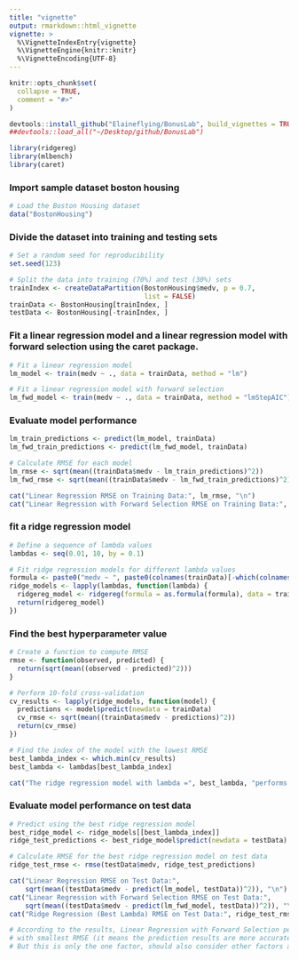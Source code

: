 ```yaml
---
title: "vignette"
output: rmarkdown::html_vignette
vignette: >
  %\VignetteIndexEntry{vignette}
  %\VignetteEngine{knitr::knitr}
  %\VignetteEncoding{UTF-8}
---
```


```r
knitr::opts_chunk$set(
  collapse = TRUE,
  comment = "#>"
)
```

```r
devtools::install_github("Elaineflying/BonusLab", build_vignettes = TRUE)
##devtools::load_all("~/Desktop/github/BonusLab")

library(ridgereg)
library(mlbench)
library(caret)

```

### Import sample dataset boston housing 
```r
# Load the Boston Housing dataset
data("BostonHousing")
```

### Divide the dataset into training and testing sets
```r
# Set a random seed for reproducibility
set.seed(123)

# Split the data into training (70%) and test (30%) sets
trainIndex <- createDataPartition(BostonHousing$medv, p = 0.7, 
                                  list = FALSE)
trainData <- BostonHousing[trainIndex, ]
testData <- BostonHousing[-trainIndex, ]
```

### Fit a linear regression model and a linear regression model with forward selection using the caret package.
```r
# Fit a linear regression model
lm_model <- train(medv ~ ., data = trainData, method = "lm")

# Fit a linear regression model with forward selection
lm_fwd_model <- train(medv ~ ., data = trainData, method = "lmStepAIC")
```

### Evaluate model performance
```r
lm_train_predictions <- predict(lm_model, trainData)
lm_fwd_train_predictions <- predict(lm_fwd_model, trainData)

# Calculate RMSE for each model
lm_rmse <- sqrt(mean((trainData$medv - lm_train_predictions)^2))
lm_fwd_rmse <- sqrt(mean((trainData$medv - lm_fwd_train_predictions)^2))

cat("Linear Regression RMSE on Training Data:", lm_rmse, "\n")
cat("Linear Regression with Forward Selection RMSE on Training Data:", lm_fwd_rmse, "\n")
```

### fit a ridge regression model
```r
# Define a sequence of lambda values
lambdas <- seq(0.01, 10, by = 0.1)

# Fit ridge regression models for different lambda values
formula <- paste0("medv ~ ", paste0(colnames(trainData)[-which(colnames(trainData) %in% c('medv'))], collapse = " + "))
ridge_models <- lapply(lambdas, function(lambda) {
  ridgereg_model <- ridgereg(formula = as.formula(formula), data = trainData, lambda)
  return(ridgereg_model)
})
```

### Find the best hyperparameter value
```r
# Create a function to compute RMSE
rmse <- function(observed, predicted) {
  return(sqrt(mean((observed - predicted)^2)))
}

# Perform 10-fold cross-validation
cv_results <- lapply(ridge_models, function(model) {
  predictions <- model$predict(newdata = trainData)
  cv_rmse <- sqrt(mean((trainData$medv - predictions)^2))
  return(cv_rmse)
})

# Find the index of the model with the lowest RMSE
best_lambda_index <- which.min(cv_results)
best_lambda <- lambdas[best_lambda_index]

cat("The ridge regression model with lambda =", best_lambda, "performs well on the test data.")
```

### Evaluate model performance on test data
```r
# Predict using the best ridge regression model
best_ridge_model <- ridge_models[[best_lambda_index]]
ridge_test_predictions <- best_ridge_model$predict(newdata = testData)

# Calculate RMSE for the best ridge regression model on test data
ridge_test_rmse <- rmse(testData$medv, ridge_test_predictions)

cat("Linear Regression RMSE on Test Data:", 
    sqrt(mean((testData$medv - predict(lm_model, testData))^2)), "\n")
cat("Linear Regression with Forward Selection RMSE on Test Data:", 
    sqrt(mean((testData$medv - predict(lm_fwd_model, testData))^2)), "\n")
cat("Ridge Regression (Best Lambda) RMSE on Test Data:", ridge_test_rmse, "\n")

# According to the results, Linear Regression with Forward Selection performs well 
# with smallest RMSE (it means the prediction results are more accurate compared with other two models). 
# But this is only the one factor, should also consider other factors as well.
```
